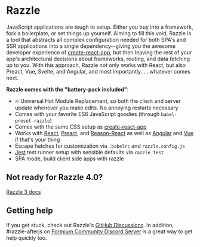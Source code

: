 
# Razzle

<Features />

JavaScript applications are tough to setup. Either you buy into a framework, fork a boilerplate, or set things up yourself. Aiming to fill this void, Razzle is a tool that abstracts all complex configuration needed for both SPA's and SSR applications into a single dependency--giving you the awesome developer experience of [create-react-app](https://github.com/facebook/create-react-app), but then leaving the rest of your app's architectural decisions about frameworks, routing, and data fetching up to you. With this approach, Razzle not only works with React, but also Preact, Vue, Svelte, and Angular, and most importantly......whatever comes next.

**Razzle comes with the "battery-pack included"**:

- 🔥 Universal Hot Module Replacement, so both the client and server update whenever you make edits. No annoying restarts necessary
- Comes with your favorite ES6 JavaScript goodies (through `babel-preset-razzle`)
- Comes with the same CSS setup as [create-react-app](https://github.com/facebook/create-react-app)
- Works with [React](https://github.com/facebook/react), [Preact](https://github.com/developit/preact), and [Reason-React](https://github.com/jaredpalmer/razzle/tree/master/examples/with-reason-react) as well as [Angular](https://github.com/angular/angular) and [Vue](https://github.com/vuejs/vue) if that's your thing
- Escape hatches for customization via `.babelrc` and `razzle.config.js`
- [Jest](https://github.com/facebook/jest) test runner setup with sensible defaults via `razzle test`
- SPA mode, build client side apps with razzle

## Not ready for Razzle 4.0?

[Razzle 3 docs](https://razzle-git-three-jared.vercel.app/)

## Getting help

If you get stuck, check out Razzle's [GitHub Discussions](https://github.com/jaredpalmer/razzle/discussions). In addition, #razzle-afterjs on [Formium Community Discord Server](https://discord.gg/pJSg287) is a great way to get help quickly too.
